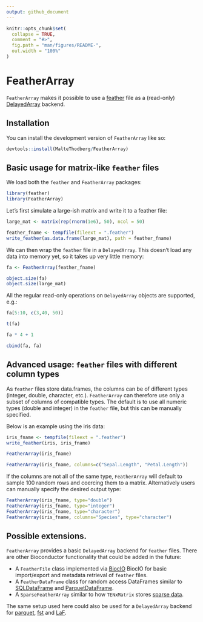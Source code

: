 ```yaml
---
output: github_document
---
```


<!-- README.md is generated from README.Rmd. Please edit that file -->

```r
knitr::opts_chunk$set(
  collapse = TRUE,
  comment = "#>",
  fig.path = "man/figures/README-",
  out.width = "100%"
)
```

# FeatherArray

<!-- badges: start -->
<!-- badges: end -->

`FeatherArray` makes it possible to use a [feather](https://cran.r-project.org/package=feather) file as a (read-only) [DelayedArray](https://bioconductor.org/packages/DelayedArray/) backend.

## Installation

You can install the development version of `FeatherArray` like so:

``` r
devtools::install(MalteThodberg/FeatherArray)
```

## Basic usage for matrix-like `feather` files

We load both the `feather` and `FeatherArray` packages:

```r
library(feather)
library(FeatherArray)
```

Let's first simulate a large-ish matrix and write it to a feather file:

```r
large_mat <- matrix(rep(rnorm(1e6), 50), ncol = 50)

feather_fname <- tempfile(fileext = ".feather")
write_feather(as.data.frame(large_mat), path = feather_fname)
```

We can then wrap the `feather` file in a `DelayedArray`. This doesn't load any data into memory yet, so it takes up very little memory:

```r
fa <- FeatherArray(feather_fname)

object.size(fa)
object.size(large_mat)
```

All the regular read-only operations on `DelayedArray` objects are supported, e.g.:

```r
fa[5:10, c(3,40, 50)]

t(fa)

fa * 4 + 1

cbind(fa, fa)
```

## Advanced usage: `feather` files with different column types

As `feather` files store data.frames, the columns can be of different types (integer, double, character, etc.). `FeatherArray` can therefore use only a subset of columns of compatible types. The default is to use all numeric types (double and integer) in the `feather` file, but this can be manually specified.

Below is an example using the iris data:

```r
iris_fname <- tempfile(fileext = ".feather")
write_feather(iris, iris_fname)

FeatherArray(iris_fname)

FeatherArray(iris_fname, columns=c("Sepal.Length", "Petal.Length"))
```

If the columns are not all of the same type, `FeatherArray` will default to sample 100 random rows and coercing them to a matrix. Alternatively users can manually specify the desired output type:

```r
FeatherArray(iris_fname, type="double")
FeatherArray(iris_fname, type="integer")
FeatherArray(iris_fname, type="character")
FeatherArray(iris_fname, columns="Species", type="character")
```

## Possible extensions.

`FeatherArray` provides a basic `DelayedArray` backend for `feather` files. There are other Bioconductor functionality that could be added in the future:

- A `FeatherFile` class implemented via [BiocIO](https://bioconductor.org/packages/BiocIO/) BiocIO for basic import/export and metadata retrieval of `feather` files.
- A `FeatherDataFrame` class for random access DataFrames similar to [SQLDataFrame](https://bioconductor.org/packages/SQLDataFrame/) and [ParquetDataFrame](https://github.com/LTLA/ParquetDataFrame).
- A `SparseFeatherArray` similar to how `TENxMatrix` stores [sparse data](https://tomsing1.github.io/blog/posts/ParquetMatrix/).

The same setup used here could also be used for a `DelayedArray` backend for [parquet](https://CRAN.R-project.org/package=arrow), [fst](https://CRAN.R-project.org/package=fst) and [LaF](https://CRAN.R-project.org/package=LaF ).

